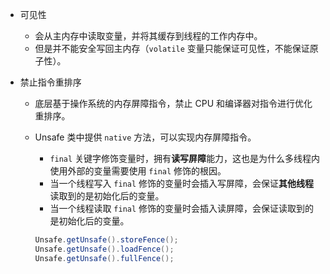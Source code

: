 - 可见性

  - 会从主内存中读取变量，并将其缓存到线程的工作内存中。
  - 但是并不能安全写回主内存（`volatile` 变量只能保证可见性，不能保证原子性）。

- 禁止指令重排序

  - 底层基于操作系统的内存屏障指令，禁止 CPU 和编译器对指令进行优化重排序。
  - Unsafe 类中提供 `native` 方法，可以实现内存屏障指令。
    - `final` 关键字修饰变量时，拥有**读写屏障**能力，这也是为什么多线程内使用外部的变量需要使用 `final` 修饰的根因。
    - 当一个线程写入 `final` 修饰的变量时会插入写屏障，会保证**其他线程**读取到的是初始化后的变量。
    - 当一个线程读取 `final` 修饰的变量时会插入读屏障，会保证读取到的是初始化后的变量。

    ```java
    Unsafe.getUnsafe().storeFence();
    Unsafe.getUnsafe().loadFence();
    Unsafe.getUnsafe().fullFence();
    ```